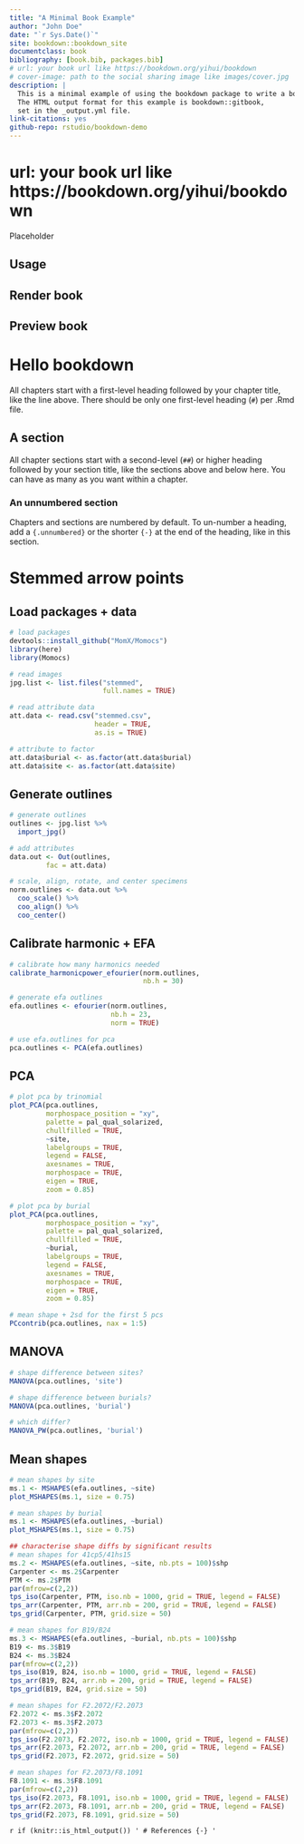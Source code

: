 ```yaml
--- 
title: "A Minimal Book Example"
author: "John Doe"
date: "`r Sys.Date()`"
site: bookdown::bookdown_site
documentclass: book
bibliography: [book.bib, packages.bib]
# url: your book url like https://bookdown.org/yihui/bookdown
# cover-image: path to the social sharing image like images/cover.jpg
description: |
  This is a minimal example of using the bookdown package to write a book.
  The HTML output format for this example is bookdown::gitbook,
  set in the _output.yml file.
link-citations: yes
github-repo: rstudio/bookdown-demo
---
```


# url: your book url like https://bookdown.org/yihui/bookdown

Placeholder


## Usage 
## Render book
## Preview book

<!--chapter:end:index.Rmd-->

# Hello bookdown 

All chapters start with a first-level heading followed by your chapter title, like the line above. There should be only one first-level heading (`#`) per .Rmd file.

## A section

All chapter sections start with a second-level (`##`) or higher heading followed by your section title, like the sections above and below here. You can have as many as you want within a chapter.

### An unnumbered section {-}

Chapters and sections are numbered by default. To un-number a heading, add a `{.unnumbered}` or the shorter `{-}` at the end of the heading, like in this section.

<!--chapter:end:01-intro.Rmd-->

# Stemmed arrow points

## Load packages + data

```r
# load packages
devtools::install_github("MomX/Momocs")
library(here)
library(Momocs)

# read images
jpg.list <- list.files("stemmed", 
                       full.names = TRUE)

# read attribute data
att.data <- read.csv("stemmed.csv", 
                     header = TRUE, 
                     as.is = TRUE)

# attribute to factor
att.data$burial <- as.factor(att.data$burial)
att.data$site <- as.factor(att.data$site)
```

## Generate outlines

```r
# generate outlines
outlines <- jpg.list %>%
  import_jpg()

# add attributes
data.out <- Out(outlines, 
         fac = att.data)

# scale, align, rotate, and center specimens
norm.outlines <- data.out %>% 
  coo_scale() %>%
  coo_align() %>% 
  coo_center()
```

## Calibrate harmonic + EFA

```r
# calibrate how many harmonics needed
calibrate_harmonicpower_efourier(norm.outlines, 
                                 nb.h = 30)

# generate efa outlines
efa.outlines <- efourier(norm.outlines, 
                         nb.h = 23,
                         norm = TRUE)

# use efa.outlines for pca
pca.outlines <- PCA(efa.outlines)
```

## PCA

```r
# plot pca by trinomial
plot_PCA(pca.outlines, 
         morphospace_position = "xy",
         palette = pal_qual_solarized,
         chullfilled = TRUE,
         ~site,
         labelgroups = TRUE,
         legend = FALSE,
         axesnames = TRUE,
         morphospace = TRUE,
         eigen = TRUE,
         zoom = 0.85)

# plot pca by burial
plot_PCA(pca.outlines, 
         morphospace_position = "xy",
         palette = pal_qual_solarized,
         chullfilled = TRUE,
         ~burial,
         labelgroups = TRUE,
         legend = FALSE,
         axesnames = TRUE,
         morphospace = TRUE,
         eigen = TRUE,
         zoom = 0.85)

# mean shape + 2sd for the first 5 pcs
PCcontrib(pca.outlines, nax = 1:5)
```

## MANOVA

```r
# shape difference between sites?
MANOVA(pca.outlines, 'site')

# shape difference between burials?
MANOVA(pca.outlines, 'burial')

# which differ?
MANOVA_PW(pca.outlines, 'burial')
```

## Mean shapes

```r
# mean shapes by site
ms.1 <- MSHAPES(efa.outlines, ~site)
plot_MSHAPES(ms.1, size = 0.75)

# mean shapes by burial
ms.1 <- MSHAPES(efa.outlines, ~burial)
plot_MSHAPES(ms.1, size = 0.75)

## characterise shape diffs by significant results
# mean shapes for 41cp5/41hs15
ms.2 <- MSHAPES(efa.outlines, ~site, nb.pts = 100)$shp
Carpenter <- ms.2$Carpenter
PTM <- ms.2$PTM
par(mfrow=c(2,2))
tps_iso(Carpenter, PTM, iso.nb = 1000, grid = TRUE, legend = FALSE)
tps_arr(Carpenter, PTM, arr.nb = 200, grid = TRUE, legend = FALSE)
tps_grid(Carpenter, PTM, grid.size = 50)

# mean shapes for B19/B24
ms.3 <- MSHAPES(efa.outlines, ~burial, nb.pts = 100)$shp
B19 <- ms.3$B19
B24 <- ms.3$B24
par(mfrow=c(2,2))
tps_iso(B19, B24, iso.nb = 1000, grid = TRUE, legend = FALSE)
tps_arr(B19, B24, arr.nb = 200, grid = TRUE, legend = FALSE)
tps_grid(B19, B24, grid.size = 50)

# mean shapes for F2.2072/F2.2073
F2.2072 <- ms.3$F2.2072
F2.2073 <- ms.3$F2.2073
par(mfrow=c(2,2))
tps_iso(F2.2073, F2.2072, iso.nb = 1000, grid = TRUE, legend = FALSE)
tps_arr(F2.2073, F2.2072, arr.nb = 200, grid = TRUE, legend = FALSE)
tps_grid(F2.2073, F2.2072, grid.size = 50)

# mean shapes for F2.2073/F8.1091
F8.1091 <- ms.3$F8.1091
par(mfrow=c(2,2))
tps_iso(F2.2073, F8.1091, iso.nb = 1000, grid = TRUE, legend = FALSE)
tps_arr(F2.2073, F8.1091, arr.nb = 200, grid = TRUE, legend = FALSE)
tps_grid(F2.2073, F8.1091, grid.size = 50)
```

<!--chapter:end:04-burial.efa.Rmd-->

`r if (knitr::is_html_output()) '
# References {-}
'`

<!--chapter:end:07-references.Rmd-->

